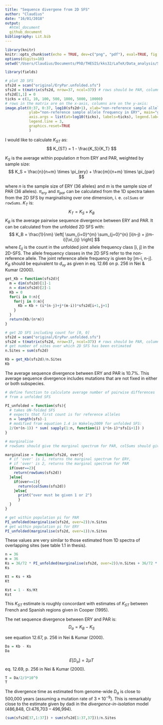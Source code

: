 ```yaml
---
title: "Sequence divergene from 2D SFS"
author: "Claudius"
date: "16/01/2018"
output: 
  #html_document
  github_document
bibliography: Lit.bib
---
```


```r
library(knitr)
knitr::opts_chunk$set(echo = TRUE, dev=c("png", "pdf"), eval=TRUE, fig.width=10, fig.height=8, warning = FALSE)
options(digits=10)
setwd("/Users/Claudius/Documents/PhD/THESIS/kks32/LaTeX/Data_analysis/SNP-indel-calling/ANGSD/BOOTSTRAP_CONTIGS/minInd9_overlapping/SFS")
```

```r
library(fields)
```

```r
# plot 2D SFS
sfs2d = scan("original/EryPar.unfolded.sfs")
sfs2d = t(matrix(sfs2d, nrow=37, ncol=37)) # rows should be PAR, columns should be ERY
sfs2d[1,1] = 0
ticks = c(1, 10, 100, 500, 1000, 5000, 10000)
# rows in the matrix are on the x-axis, columns are on the y-axis:
image.plot(0:37, 0:37, log10(sfs2d+1), xlab="non-reference sample allele frequency in PAR", 
           ylab="non-reference sample allele frequency in ERY", main="global unfolded 2D-SFS",
           axis.args = list(at=log10(ticks), labels=ticks), legend.lab="number of SNP's",
           legend.line = 3,
           graphics.reset=TRUE
           )
```


I would like to calculate $K_{ST}$ as:
$$
K_{ST} = 1 - \frac{K_S}{K_T}
$$

$K_S$ is the average within population $\pi$ from ERY and PAR, weighted by sample size:
$$
K_S = \frac{n}{n+m} \times \pi_{ery} + \frac{m}{n+m} \times \pi_{par}
$$

where $n$ is the sample size of ERY (36 alleles) and $m$ is the sample size of PAR (36 alleles). $\pi_{ery}$ and $\pi_{par}$ can be calculated from the 1D spectra taken from the 2D SFS by marginalising over one dimension, i. e. `colSums` or `rowSums`. $K_T$ is:
$$
K_T = K_S + K_{B}
$$
$K_B$ is the average pairwise sequence divergence between ERY and PAR. It can be calculated from the unfolded 2D SFS with:
$$
K_B = \frac{1}{nm} \left[ \sum_{i=0}^{m} \sum_{j=0}^{n} [i(n-j) + j(m-i)]\xi_{ij} \right]
$$
where $\xi_{ij}$ is the count in the unfolded joint allele frequency class [i, j] in the 2D-SFS. The allele frequency classes in the 2D SFS refer to the non-reference allele. The joint reference allele frequency is given by [m-i, n-j]. $K_B$ should be equivalent to $d_{xy}$ as given in eq. 12.66 on p. 256 in Nei & Kumar (2000).

```r
get_Kb = function(sfs2d){
  m = dim(sfs2d)[1]-1
  n = dim(sfs2d)[2]-1
  Kb = 0
  for(i in 0:n){
    for(j in 0:m){
      Kb = Kb + (i*(n-j)+j*(m-i))*sfs2d[i+1,j+1]
    }
  }
  return(Kb/(n*m))
}
```


```r
# get 2D SFS including count for [0, 0]
sfs2d = scan("original/EryPar.unfolded.sfs")
sfs2d = t(matrix(sfs2d, nrow=37, ncol=37)) # rows should be PAR, columns should be ERY
# get number of sites over which 2D SFS has been estimated
n.Sites = sum(sfs2d)
```


```r
Kb = get_Kb(sfs2d)/n.Sites
Kb
```
The average sequence divergence between ERY and PAR is 10.7%. This average sequence divergence includes mutations that are not fixed in either or both subspecies.


```r
# define function to calculate average number of pairwise differences
# from a unfolded SFS

PI_unfolded = function(sfs){
  # takes UN-folded SFS
  # expects that first count is for reference alleles
  n = length(sfs)-1
  # modified from equation 1.4 in Wakeley2009 for unfolded SFS:
  2/(n*(n-1)) * sum( sapply(1:n, function(i) i*(n-i)*sfs[i+1]) )
}
```

```r
# marginalise
# rowSums should give the marginal spectrum for PAR, colSums should give the marginal spectrum for ERY

marginalise = function(sfs2d, over){
  # if 'over' is 1, returns the marginal spectrum for ERY,
  # if 'over' is 2, returns the marginal spectrum for PAR
  if(over==2){
    return(rowSums(sfs2d))
  }else{
    if(over==1){
      return(colSums(sfs2d))
    }else{
      print("over must be given 1 or 2")
      }
  }
}
```


```r
# get within population pi for PAR
PI_unfolded(marginalise(sfs2d, over=2))/n.Sites
# get within population pi for ERY
PI_unfolded(marginalise(sfs2d, over=1))/n.Sites
```
These values are very similar to those estimated from 1D spectra of overlapping sites (see table 1.1 in thesis).

```r
n = 36
m = 36
Ks = 36/72 * PI_unfolded(marginalise(sfs2d, over=2))/n.Sites + 36/72 * PI_unfolded(marginalise(sfs2d, over=1))/n.Sites
Ks
```

```r
Kt = Ks + Kb
Kt
```

```r
Kst = 1 - Ks/Kt
Kst
```

This $K_{ST}$ estimate is roughly concordant with estimates of $K_{ST}$ between French and Spanish regions given in Cooper (1995). 


The net sequence divergence between ERY and PAR is:
$$
D_a = K_B - K_S
$$

see equation 12.67, p. 256 in Nei & Kumar (2000).

```r
Da = Kb - Ks
Da
```

$$
E[D_a] = 2\mu T
$$
eq. 12.69, p. 256 in Nei & Kumar (2000).

```r
T = Da/2/3*10^9
T
```
The divergence time as estimated from genome-wide $D_a$ is close to 500,000 years (assuming a mutation rate of $3\times 10^{-9}$). This is remarkably close to the estimate given by dadi in the _divergence-in-isolation_ model (486,848, CI:476,703 – 496,994). 


```r
(sum(sfs2d[37,1:37]) + sum(sfs2d[1:37,37]))/n.Sites
```

